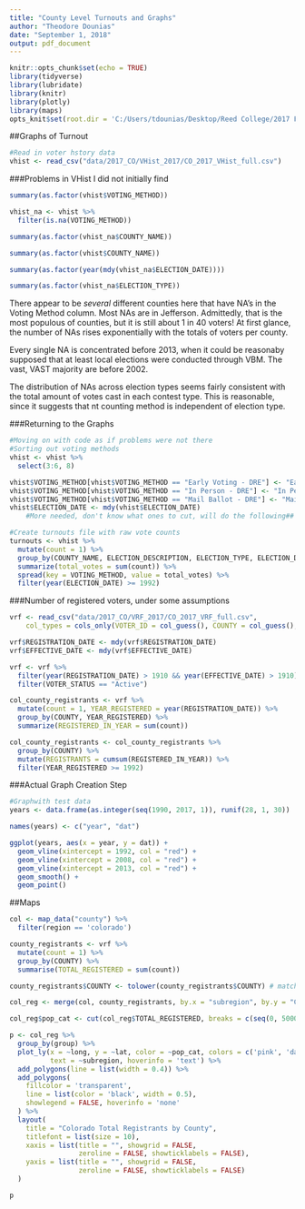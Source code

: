 ```yaml
---
title: "County Level Turnouts and Graphs"
author: "Theodore Dounias"
date: "September 1, 2018"
output: pdf_document
---
```


```r
knitr::opts_chunk$set(echo = TRUE)
library(tidyverse)
library(lubridate)
library(knitr)
library(plotly)
library(maps)
opts_knit$set(root.dir = 'C:/Users/tdounias/Desktop/Reed College/2017 Fall/MATH 243/Repos/Reed_Senior_Thesis/Data_and_results/')
```

##Graphs of Turnout
```r
#Read in voter hstory data
vhist <- read_csv("data/2017_CO/VHist_2017/CO_2017_VHist_full.csv")

```
   
###Problems in VHist I did not initially find
```r
summary(as.factor(vhist$VOTING_METHOD))

vhist_na <- vhist %>%
  filter(is.na(VOTING_METHOD))

summary(as.factor(vhist_na$COUNTY_NAME))

summary(as.factor(vhist$COUNTY_NAME))

summary(as.factor(year(mdy(vhist_na$ELECTION_DATE))))

summary(as.factor(vhist_na$ELECTION_TYPE))
```
There appear to be *several* different counties here that have NA's in the Voting Method column. Most NAs are in Jefferson. Admittedly, that is the most populous of counties, but it is still about 1 in 40 voters! At first glance, the number of NAs rises exponentially with the totals of voters per county.

Every single NA is concentrated before 2013, when it could be reasonaby supposed that at least local elections were conducted through VBM. The vast, VAST majority are before 2002. 

The distribution of NAs across election types seems fairly consistent with the total amount of votes cast in each contest type. This is reasonable, since it suggests that nt counting method is independent of election type. 

###Returning to the Graphs
```r
#Moving on with code as if problems were not there
#Sorting out voting methods
vhist <- vhist %>%
  select(3:6, 8)

vhist$VOTING_METHOD[vhist$VOTING_METHOD == "Early Voting - DRE"] <- "Early Voting" 
vhist$VOTING_METHOD[vhist$VOTING_METHOD == "In Person - DRE"] <- "In Person"
vhist$VOTING_METHOD[vhist$VOTING_METHOD == "Mail Ballot - DRE"] <- "Mail Ballot" 
vhist$ELECTION_DATE <- mdy(vhist$ELECTION_DATE)
    #More needed, don't know what ones to cut, will do the following##

#Create turnouts file with raw vote counts
turnouts <- vhist %>%
  mutate(count = 1) %>%
  group_by(COUNTY_NAME, ELECTION_DESCRIPTION, ELECTION_TYPE, ELECTION_DATE, VOTING_METHOD) %>%
  summarize(total_votes = sum(count)) %>%
  spread(key = VOTING_METHOD, value = total_votes) %>%
  filter(year(ELECTION_DATE) >= 1992)

```
     
###Number of registered voters, under some assumptions
```r
vrf <- read_csv("data/2017_CO/VRF_2017/CO_2017_VRF_full.csv", 
    col_types = cols_only(VOTER_ID = col_guess(), COUNTY = col_guess(), REGISTRATION_DATE = col_guess(), EFFECTIVE_DATE = col_guess(), VOTER_STATUS = col_guess()))

vrf$REGISTRATION_DATE <- mdy(vrf$REGISTRATION_DATE)
vrf$EFFECTIVE_DATE <- mdy(vrf$EFFECTIVE_DATE)

vrf <- vrf %>%
  filter(year(REGISTRATION_DATE) > 1910 && year(EFFECTIVE_DATE) > 1910) %>%
  filter(VOTER_STATUS == "Active")

col_county_registrants <- vrf %>%
  mutate(count = 1, YEAR_REGISTERED = year(REGISTRATION_DATE)) %>%
  group_by(COUNTY, YEAR_REGISTERED) %>%
  summarize(REGISTERED_IN_YEAR = sum(count))

col_county_registrants <- col_county_registrants %>%
  group_by(COUNTY) %>%
  mutate(REGISTRANTS = cumsum(REGISTERED_IN_YEAR)) %>%
  filter(YEAR_REGISTERED >= 1992)
```
   
###Actual Graph Creation Step
```r
#Graphwith test data
years <- data.frame(as.integer(seq(1990, 2017, 1)), runif(28, 1, 30))

names(years) <- c("year", "dat")

ggplot(years, aes(x = year, y = dat)) +
  geom_vline(xintercept = 1992, col = "red") +
  geom_vline(xintercept = 2008, col = "red") +
  geom_vline(xintercept = 2013, col = "red") +
  geom_smooth() +
  geom_point()
```


##Maps 
```r
col <- map_data("county") %>%
  filter(region == 'colorado')

county_registrants <- vrf %>%
  mutate(count = 1) %>%
  group_by(COUNTY) %>%
  summarise(TOTAL_REGISTERED = sum(count))

county_registrants$COUNTY <- tolower(county_registrants$COUNTY) # matching string

col_reg <- merge(col, county_registrants, by.x = "subregion", by.y = "COUNTY")

col_reg$pop_cat <- cut(col_reg$TOTAL_REGISTERED, breaks = c(seq(0, 500000, by = 100000)), labels=1:5)

p <- col_reg %>%
  group_by(group) %>%
  plot_ly(x = ~long, y = ~lat, color = ~pop_cat, colors = c('pink', 'dark red'),
          text = ~subregion, hoverinfo = 'text') %>%
  add_polygons(line = list(width = 0.4)) %>%
  add_polygons(
    fillcolor = 'transparent',
    line = list(color = 'black', width = 0.5),
    showlegend = FALSE, hoverinfo = 'none'
  ) %>%
  layout(
    title = "Colorado Total Registrants by County",
    titlefont = list(size = 10),
    xaxis = list(title = "", showgrid = FALSE,
                 zeroline = FALSE, showticklabels = FALSE),
    yaxis = list(title = "", showgrid = FALSE,
                 zeroline = FALSE, showticklabels = FALSE)
  )

p
```

